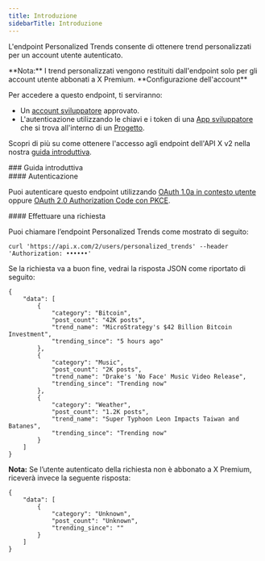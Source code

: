 ```yaml
---
title: Introduzione
sidebarTitle: Introduzione
---
```



L'endpoint Personalized Trends consente di ottenere trend personalizzati per un account utente autenticato.

<Note>
  **Nota:** I trend personalizzati vengono restituiti dall'endpoint solo per gli account utente abbonati a X Premium.
</Note>

<Note>
  **Configurazione dell'account**

  Per accedere a questo endpoint, ti serviranno:

  - Un [account sviluppatore](https://developer.x.com/en/portal/petition/essential/basic-info) approvato.
  - L'autenticazione utilizzando le chiavi e i token di una [App sviluppatore](/it/resources/fundamentals/developer-apps) che si trova all'interno di un [Progetto](/it/resources/fundamentals/projects).

  Scopri di più su come ottenere l'accesso agli endpoint dell'API X v2 nella nostra [guida introduttiva](/it/x-api/getting-started/getting-access).
</Note>

<div id="getting-started">
  ### Guida introduttiva
</div>

<div id="authentication">
  #### Autenticazione
</div>

Puoi autenticare questo endpoint utilizzando [OAuth 1.0a in contesto utente](/it/resources/fundamentals/authentication) oppure [OAuth 2.0 Authorization Code con PKCE](it/resources/fundamentals/authentication#oauth-2-0-authorization-code-flow-with-pkce-2).
 

<div id="making-a-request">
  #### Effettuare una richiesta
</div>

Puoi chiamare l’endpoint Personalized Trends come mostrato di seguito:

`curl 'https://api.x.com/2/users/personalized_trends' --header 'Authorization: ••••••'`

Se la richiesta va a buon fine, vedrai la risposta JSON come riportato di seguito:

```
{
    "data": [
        {
            "category": "Bitcoin",
            "post_count": "42K posts",
            "trend_name": "MicroStrategy's $42 Billion Bitcoin Investment",
            "trending_since": "5 hours ago"
        },
        {
            "category": "Music",
            "post_count": "2K posts",
            "trend_name": "Drake's 'No Face' Music Video Release",
            "trending_since": "Trending now"
        },
        {
            "category": "Weather",
            "post_count": "1.2K posts",
            "trend_name": "Super Typhoon Leon Impacts Taiwan and Batanes",
            "trending_since": "Trending now"
        }
    ]
}
```

**Nota:** Se l’utente autenticato della richiesta non è abbonato a X Premium, riceverà invece la seguente risposta:

```
{
    "data": [
        {
            "category": "Unknown",
            "post_count": "Unknown",
            "trending_since": ""
        }
    ]
}
```